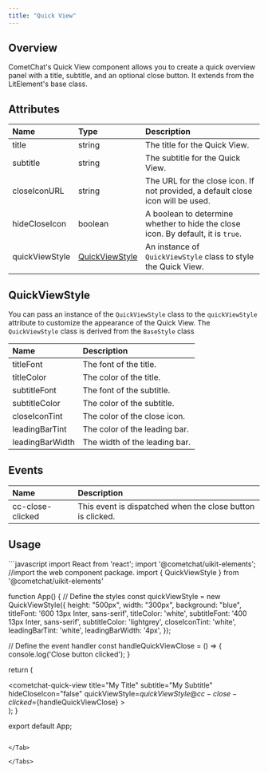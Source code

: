 ```yaml
---
title: "Quick View"
---
```




## Overview

CometChat's Quick View component allows you to create a quick overview panel with a title, subtitle, and an optional close button. It extends from the LitElement's base class.

## Attributes

| Name           | Type                                                                        | Description                                                                      |
| :-------------- | :--------------------------------------------------------------------------- | :-------------------------------------------------------------------------------- |
| title          | string                                                                      | The title for the Quick View.                                                    |
| subtitle       | string                                                                      | The subtitle for the Quick View.                                                 |
| closeIconURL   | string                                                                      | The URL for the close icon. If not provided, a default close icon will be used.  |
| hideCloseIcon  | boolean                                                                     | A boolean to determine whether to hide the close icon. By default, it is `true`. |
| quickViewStyle | [QuickViewStyle](/ui-kit/react/v4/cometchat-quick-view#quickviewstyle) | An instance of `QuickViewStyle` class to style the Quick View.                   |

## QuickViewStyle

You can pass an instance of the `QuickViewStyle` class to the `quickViewStyle` attribute to customize the appearance of the Quick View. The `QuickViewStyle` class is derived from the `BaseStyle` class

| Name            | Description                   |
| :--------------- | :----------------------------- |
| titleFont       | The font of the title.        |
| titleColor      | The color of the title.       |
| subtitleFont    | The font of the subtitle.     |
| subtitleColor   | The color of the subtitle.    |
| closeIconTint   | The color of the close icon.  |
| leadingBarTint  | The color of the leading bar. |
| leadingBarWidth | The width of the leading bar. |

## Events

| Name             | Description                                                |
| :---------------- | :---------------------------------------------------------- |
| cc-close-clicked | This event is dispatched when the close button is clicked. |

## Usage

<Tabs>
<Tab title="JavaScript">
```javascript
import React from 'react';
import '@cometchat/uikit-elements'; //import the web component package.
import { QuickViewStyle } from '@cometchat/uikit-elements'

function App() {
  // Define the styles
  const quickViewStyle = new QuickViewStyle({
    height: "500px",
    width: "300px",
    background: "blue",
    titleFont: '600 13px Inter, sans-serif',
    titleColor: 'white',
    subtitleFont: '400 13px Inter, sans-serif',
    subtitleColor: 'lightgrey',
    closeIconTint: 'white',
    leadingBarTint: 'white',
    leadingBarWidth: '4px',
  });

  // Define the event handler
  const handleQuickViewClose = () => {
    console.log('Close button clicked');
  }

  return (
    <div className="App">
      <cometchat-quick-view 
        title="My Title" 
        subtitle="My Subtitle" 
        hideCloseIcon="false"
        quickViewStyle=${quickViewStyle}
        @cc-close-clicked=${handleQuickViewClose}
      ></cometchat-quick-view>
    </div>
  );
}

export default App;
```

</Tab>

</Tabs>
